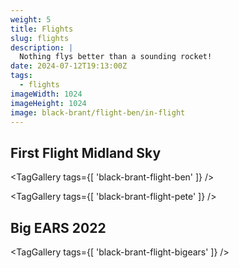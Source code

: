 ```yaml
---
weight: 5
title: Flights
slug: flights
description: |
  Nothing flys better than a sounding rocket!
date: 2024-07-12T19:13:00Z
tags:
  - flights
imageWidth: 1024
imageHeight: 1024
image: black-brant/flight-ben/in-flight
---
```


## First Flight Midland Sky

<TagGallery
  tags={[
    'black-brant-flight-ben'
  ]}
/>

<TagGallery
  tags={[
    'black-brant-flight-pete'
  ]}
/>

## Big EARS 2022

<VideoPlayer
  src='black-brant/flights/220430-bigears/black_brant_flight'
  aspectRatio="portrait"
  caption="Black Brant at Big EARS 2022"
  loop={true}
  autoplay={true}
  controls={true}
/>

<TagGallery
  tags={[
    'black-brant-flight-bigears'
  ]}
/>

